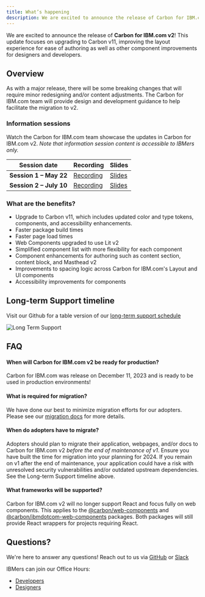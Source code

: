 ```yaml
---
title: What’s happening
description: We are excited to announce the release of Carbon for IBM.com v2! This update focuses on upgrading to Carbon v11, improving the layout experience for ease of authoring as well as other component improvements for designers and developers.
---
```


<PageDescription>

We are excited to announce the release of **Carbon for IBM.com v2**! This update focuses on upgrading to Carbon v11, improving the layout experience for ease of authoring as well as other component improvements for designers and developers.

</PageDescription>

## Overview

As with a major release, there will be some breaking changes that will require minor redesigning and/or content adjustments. The Carbon for IBM.com team will provide design and development guidance to help facilitate the migration to v2.

### Information sessions

Watch the Carbon for IBM.com team showcase the updates in Carbon for IBM.com v2. _Note that information session content is accessible to IBMers only._

| Session date            | Recording                                                         | Slides                                                                                                                                                                                                                    |
| ----------------------- | ----------------------------------------------------------------- | ------------------------------------------------------------------------------------------------------------------------------------------------------------------------------------------------------------------------- |
| **Session 1 – May 22**  | [Recording](https://ec.yourlearning.ibm.com/w3/playback/10372722) | [Slides](https://www.figma.com/proto/4FYUucHe9mN2r8V19Tlno3/Carbon-for-IBM.com-v2-Presentation?page-id=86%3A62780&type=design&node-id=86-65171&viewport=1899%2C8211%2C0.32&scaling=min-zoom)                              |
| **Session 2 – July 10** | [Recording](https://ec.yourlearning.ibm.com/w3/playback/10372711) | [Slides](https://www.figma.com/proto/oRxShbzUMUVPrsphNIYNgJ/Carbon-for-IBM.com-v2-Presentation-Pt-2?page-id=86%3A62780&type=design&node-id=86-65171&viewport=4255%2C18244%2C0.57&t=UH1o4elM9wL4Omn0-1&scaling=scale-down) |

### What are the benefits?

- Upgrade to Carbon v11, which includes updated color and type tokens, components, and accessibility enhancements.
- Faster package build times
- Faster page load times
- Web Components upgraded to use Lit v2
- Simplified component list with more flexibility for each component
- Component enhancements for authoring such as content section, content block, and Masthead v2
- Improvements to spacing logic across Carbon for IBM.com's Layout and UI components
- Accessibility improvements for components

## Long-term Support timeline

Visit our Github for a table version of our [long-term support schedule](https://github.com/carbon-design-system/carbon-for-ibm-dotcom/blob/main/docs/release-schedule.md)

![Long Term Support](../../images/release-schedule/dotcom-lts.png)

## FAQ

#### When will Carbon for IBM.com v2 be ready for production?

Carbon for IBM.com was release on December 11, 2023 and is ready to be used in production environments!

#### What is required for migration?

We have done our best to minimize migration efforts for our adopters. Please see our [migration docs](https://github.com/carbon-design-system/carbon-for-ibm-dotcom/blob/release/v2.0.0/docs/dotcom-v2-migration.md) for more details.

#### When do adopters have to migrate?

Adopters should plan to migrate their application, webpages, and/or docs to Carbon for IBM.com v2 _before the end of maintenance of v1_. Ensure you have built the time for migration into your planning for 2024. If you remain on v1 after the end of maintenance, your application could have a risk with unresolved security vulnerabilities and/or outdated upstream dependencies. See the Long-term Support timeline above.

#### What frameworks will be supported?

Carbon for IBM.com v2 will no longer support React and focus fully on web components. This applies to the [@carbon/web-components](https://github.com/carbon-design-system/carbon-for-ibm-dotcom/tree/main/packages/carbon-web-components) and [@carbon/ibmdotcom-web-components](https://github.com/carbon-design-system/carbon-for-ibm-dotcom/tree/main/packages/web-components) packages. Both packages will still provide React wrappers for projects requiring React.

## Questions?

We're here to answer any questions!
Reach out to us via [GitHub](https://github.com/carbon-design-system/carbon-for-ibm-dotcom/issues/new?assignees=&labels=question&projects=&template=question.yaml&title=%5BYOUR+TITLE%5D%3A+Brief+description) or [Slack](https://cognitive-app.slack.com/archives/C2PLX8GQ6)

IBMers can join our Office Hours:

- [Developers](https://ibm.box.com/s/894z9uk7qyhdl65s3tjs0xnim3mb1b17)
- [Designers](https://ec.yourlearning.ibm.com/w3/event/10323408)

